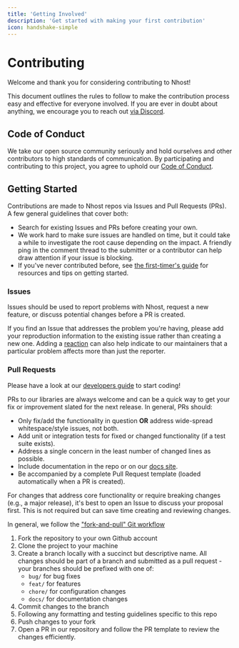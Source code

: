 ```yaml
---
title: 'Getting Involved'
description: 'Get started with making your first contribution'
icon: handshake-simple
---
```


# Contributing

Welcome and thank you for considering contributing to Nhost!

This document outlines the rules to follow to make the contribution process easy and effective for everyone involved. If you are ever in doubt about anything, we encourage you to reach out [via Discord](https://discord.com/invite/9V7Qb2U).

## Code of Conduct

We take our open source community seriously and hold ourselves and other contributors to high standards of communication. By participating and contributing to this project, you agree to uphold our [Code of Conduct](https://github.com/nhost/nhost/blob/main/CODE_OF_CONDUCT.md).

## Getting Started

Contributions are made to Nhost repos via Issues and Pull Requests (PRs). A few general guidelines that cover both:

- Search for existing Issues and PRs before creating your own.
- We work hard to make sure issues are handled on time, but it could take a while to investigate the root cause depending on the impact. A friendly ping in the comment thread to the submitter or a contributor can help draw attention if your issue is blocking.
- If you've never contributed before, see [the first-timer's guide](https://github.com/firstcontributions/first-contributions) for resources and tips on getting started.

### Issues

Issues should be used to report problems with Nhost, request a new feature, or discuss potential changes before a PR is created.

If you find an Issue that addresses the problem you're having, please add your reproduction information to the existing issue rather than creating a new one. Adding a [reaction](https://github.blog/2016-03-10-add-reactions-to-pull-requests-issues-and-comments/) can also help indicate to our maintainers that a particular problem affects more than just the reporter.

### Pull Requests

Please have a look at our [developers guide](https://github.com/nhost/nhost/blob/main/DEVELOPERS.md) to start coding!

PRs to our libraries are always welcome and can be a quick way to get your fix or improvement slated for the next release. In general, PRs should:

- Only fix/add the functionality in question **OR** address wide-spread whitespace/style issues, not both.
- Add unit or integration tests for fixed or changed functionality (if a test suite exists).
- Address a single concern in the least number of changed lines as possible.
- Include documentation in the repo or on our [docs site](https://docs.nhost.io/get-started).
- Be accompanied by a complete Pull Request template (loaded automatically when a PR is created).

For changes that address core functionality or require breaking changes (e.g., a major release), it's best to open an Issue to discuss your proposal first. This is not required but can save time creating and reviewing changes.

In general, we follow the ["fork-and-pull" Git workflow](https://github.com/susam/gitpr)

1. Fork the repository to your own Github account
2. Clone the project to your machine
3. Create a branch locally with a succinct but descriptive name. All changes should be part of a branch and submitted as a pull request - your branches should be prefixed with one of:
   - `bug/` for bug fixes
   - `feat/` for features
   - `chore/` for configuration changes
   - `docs/` for documentation changes
4. Commit changes to the branch
5. Following any formatting and testing guidelines specific to this repo
6. Push changes to your fork
7. Open a PR in our repository and follow the PR template to review the changes efficiently.